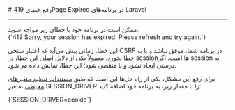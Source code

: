 

<Layout>
<Head>
<title>مستندات رفع خطای 419 Page Expired در Laravel - لیارا</title>
<meta property="og:title" content="مستندات خدمات رایانش ابری لیارا" />
<meta property="og:description" content="مستندات مربوط به نحوه رفع خطای 419 Page Expired در پلتفرم Laravel در لیارا"  />
<meta property="og:image" content="https://files.liara.ir/liara/logos/liara-poster.jpg" />
</Head>
# رفع خطای 419Page Expired در برنامه‌های Laravel
<hr className="mb-2" />
ممکن است در برنامه خود با خطای زیر مواجه شوید:

<div className="h-2" />
<div dir='ltr'>
    <Highlight className="bash">
      {`419 Sorry, your session has expired. Please refresh and try again.`}
    </Highlight>
</div>
<div className="h-2" />

این خطا،  زمانی پیش می‌آید که اعتبار سنجی CSRF در برنامه شما، موفق نباشد و یا به خطا بخورد. معمولاً یکی از دلایل اصلی این خطا، در sessionها است. اگر session به درستی ایجاد نشود و یا منقضی شود؛ این خطا، نمایش داده می‌شود.

برای رفع این مشکل، یکی از راه حل‌ها این است که طبق <a href="/paas/details/envs" className="text-[#2196f3] ">مستندات تنظیم متغیرهای محیطی</a> ،متغیر <Important>SESSION_DRIVER</Important> را با مقدار زیر، به برنامه خود اضافه کنید:
<div className="h-2" />
<div dir='ltr'>
    <Highlight className="bash">
      {`SESSION_DRIVER=cookie`}
    </Highlight>
</div>
<div className="h-2" />

</Layout>